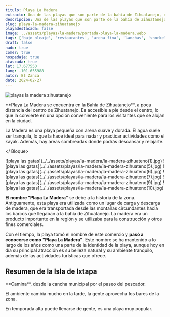 ```yaml
---
titulo: Playa La Madera
extracto: Una de las playas que son parte de la bahía de Zihuatanejo, es la playa más pequeña pero con variedad de opciones.
descripcion: Una de las playas que son parte de la bahía de Zihuatanejo, es la playa más pequeña pero con variedad de opciones para comer y accesible para los turistas por medio de el paseo peatonal del pescador.
slug: playa-la-madera-zihuatanejo
playadestacada: false
image: ../assets/playas/la-madera/portada-playa-la-madera.webp
tags: ['bajo oleaje', 'restaurantes', 'arena fina', 'lanchas', 'snorkel']
draft: false
nado: true
comer: true
hospedaje: true
atascada: true
lat: 17.677550
lang: -101.655988
autor: El Zanca
date: 2024-02-27
---
```



<Bloque clase="intro-playa">


![playas la madera zihuatanejo](/la-madera-ico.svg)


<div>
**Playa La Madera se encuentra en la Bahía de Zihuatanejo**, a poca distancia del centro de Zihuatanejo. Es accesible a pie desde el centro, lo que la convierte en una opción conveniente para los visitantes que se alojan en la ciudad.

La Madera es una playa pequeña con arena suave y dorada. El agua suele ser tranquila, lo que la hace ideal para nadar y practicar actividades como el kayak. Además, hay áreas sombreadas donde podrás descansar y relajarte.
</div>

</ Bloque>

<Bloque clase='grid contenido zigzag'> 
<RecuadroZig  media="../assets/playas/la-madera/la-madera-zihuateno(2).jpg" titulo="Cerca del centro" descripcion="La playa La Madera cuenta con fácil acceso desde el centro de Zihuatanejo, ya sea a pie o en taxi. También hay estacionamiento disponible cerca de la playa. En cuanto a servicios, encontrarás regaderas, baños públicos y opciones para alquilar sillas y sombrillas." iconoUrl = "/icono-localizcion.svg"> </RecuadroZig>
<RecuadroZig  media="../assets/playas/la-madera/la-madera-zihuateno(3).jpg" titulo="Oferta culinaria" descripcion="A lo largo de la playa encontrarás una variedad de restaurantes y bares que ofrecen cocina local e internacional, así como bebidas refrescantes. Muchos de estos establecimientos tienen terrazas con vistas panorámicas al mar, lo que hace que sea un lugar agradable para disfrutar de una comida o una bebida al atardecer." iconoUrl = "/icono-comida.svg"> </RecuadroZig>

</Bloque>
<Bloque clase="grid pantalla-der">
<Galeria>
![playa las gatas](../../assets/playas/la-madera/la-madera-zihuateno(1).jpg)
![playa las gatas](../../assets/playas/la-madera/la-madera-zihuateno(5).jpg)
![playa las gatas](../../assets/playas/la-madera/la-madera-zihuateno(6).jpg)
![playa las gatas](../../assets/playas/la-madera/la-madera-zihuateno(7).jpg)
![playa las gatas](../../assets/playas/la-madera/la-madera-zihuateno(9).jpg)
![playa las gatas](../../assets/playas/la-madera/la-madera-zihuateno(10).jpg)

</Galeria>
</Bloque>
<Bloque clase="grid contenido">
<Youtube url="https://www.youtube.com/embed/B6pT7IervJw?si=agMHn6FLcjr-nZGM" />
</Bloque>


<Bloque clase='grid pantalla-izq fondo-50'> 
<Resalte encabezado="¿Por qué se llama Playa La Madera?" media='../assets/playas/la-madera/la-madera-zihuateno(4).jpg'>

<p>
<b>El nombre "Playa La Madera"</b> se debe a la historia de la zona. Antiguamente, esta playa era utilizada como un lugar de carga y descarga de madera, que era transportada desde las montañas circundantes hacia los barcos que llegaban a la bahía de Zihuatanejo. La madera era un producto importante en la región y se utilizaba para la construcción y otros fines comerciales.
</p>

<p>Con el tiempo, la playa tomó el nombre de este comercio y <b>pasó a conocerse como "Playa La Madera"</b>. Este nombre se ha mantenido a lo largo de los años como una parte de la identidad de la playa, aunque hoy en día su principal atracción es su belleza natural y su ambiente tranquilo, además de las actividades turísticas que ofrece.</p>
</Resalte>
</Bloque>


<Bloque clase="grid pantalla fondo-fondo">
<Bloque clase="grid contenido">
<Bloque clase="cartasiconos">

<h2>Resumen de la Isla de Ixtapa</h2>


<Cartaiconos icono="/icono-camara.svg" encabezado="Playa fotogenica" />
<Cartaiconos icono="/icono-relax.svg" encabezado="Relajate y come" />
<Cartaiconos icono="/icono-corazon-fav.svg" encabezado="Fácil acceso" />

</Bloque>
</Bloque>
</Bloque>

<Bloque clase="grid pantalla">
<Mapa lat="17.638976" lang="-101.551712" encabezadotip="Tip:" >
**Camina**, desde la cancha municipal por el paseo del pescador.

El ambiente cambia mucho en la tarde, la gente aprovecha los bares de la zona.

En temporada alta puede llenarse de gente, es una playa muy popular.
</Mapa> 
</Bloque>